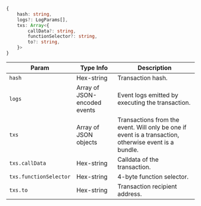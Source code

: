 ```typescript
{
    hash: string,
    logs?: LogParams[],
    txs: Array<{
        callData?: string,
        functionSelector?: string,
        to?: string,
    }>
}
```

| Param | Type Info | Description |
|-|-|-|
| `hash` | Hex-string | Transaction hash. |
| `logs` | Array of JSON-encoded events | Event logs emitted by executing the transaction. |
| `txs` | Array of JSON objects | Transactions from the event. Will only be one if event is a transaction, otherwise event is a bundle.
| `txs.callData` | Hex-string | Calldata of the transaction. |
| `txs.functionSelector` | Hex-string | 4-byte function selector. |
| `txs.to` | Hex-string | Transaction recipient address. |
